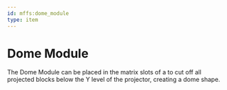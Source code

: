 ```yaml
---
id: mffs:dome_module
type: item
---
```


# Dome Module

The Dome Module can be placed in the matrix slots of a [](@mffs:projector) to cut off all projected blocks below the Y
level of the projector, creating a dome shape.

<PrefabObtaining />